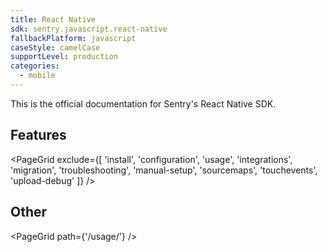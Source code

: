 ```yaml
---
title: React Native
sdk: sentry.javascript.react-native
fallbackPlatform: javascript
caseStyle: camelCase
supportLevel: production
categories:
  - mobile
---
```


This is the official documentation for Sentry's React Native SDK.

## Features

<PageGrid exclude={[
  'install',
  'configuration',
  'usage',
  'integrations',
  'migration',
  'troubleshooting',
  'manual-setup',
  'sourcemaps',
  'touchevents',
  'upload-debug'
]} />

## Other

<PageGrid path={'/usage/'} />

